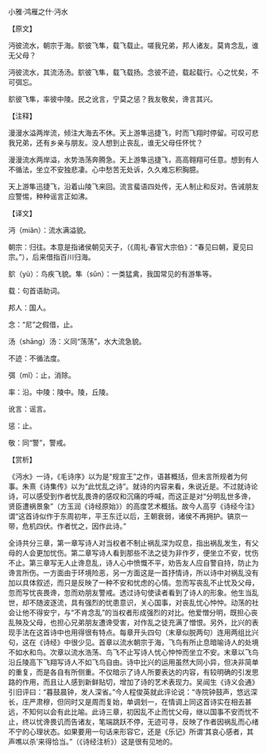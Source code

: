 

小雅·鸿雁之什·沔水

【原文】

沔彼流水，朝宗于海。鴥彼飞隼，载飞载止。嗟我兄弟，邦人诸友。莫肯念乱，谁无父母？

沔彼流水，其流汤汤。鴥彼飞隼，载飞载扬。念彼不迹，载起载行。心之忧矣，不可弭忘。

鴥彼飞隼，率彼中陵。民之讹言，宁莫之惩？我友敬矣，谗言其兴。

【注释】

漫漫水溢两岸流，倾注大海去不休。天上游隼迅捷飞，时而飞翔时停留。可叹可悲我兄弟，还有乡亲与朋友。没人想到止丧乱，谁无父母任怀忧？

漫漫流水两岸溢，水势浩荡奔腾急。天上游隼迅捷飞，高高翱翔可任意。想到有人不循法，坐立不安独悲凄。心中愁苦无处诉，久久难忘积胸臆。

天上游隼迅捷飞，沿着山陵飞来回。流言蜚语四处传，无人制止和反对。告诫朋友应警惕，种种谣言正如沸。

【译文】

沔（miǎn）：流水满溢貌。

朝宗：归往。本意是指诸侯朝见天子，（《周礼·春官大宗伯》：“春见曰朝，夏见曰宗。”），后来借指百川归海。

鴥（yù）：鸟疾飞貌。隼（sǔn）：一类猛禽，我国常见的有游隼等。

载：句首语助词。

邦人：国人。

念：“尼”之假借，止。

汤（shāng）汤：义同“荡荡”，水大流急貌。

不迹：不循法度。

弭（mǐ）：止，消除。

率：沿。中陵：陵中。陵，丘陵。

讹言：谣言。

惩：止。

敬：同“警”，警戒。

【赏析】

《沔水》一诗，《毛诗序》以为是“规宣王”之作，语甚概括，但未言所规者为何事。朱熹《诗集传》以为“此忧乱之诗”。就诗的内容来看，朱说近是。不过就诗论诗，可以感受到作者忧乱畏谗的感叹和沉痛的呼喊，而这正是对“分明乱世多谗，贤臣遭祸景象”（方玉润《诗经原始》）的高度艺术概括。故今人高亨《诗经今注》谓“这首诗似作于东周初年，平王东迁以后，王朝衰弱，诸侯不再拥护。镐京一带，危机四伏。作者忧之，因作此诗。”

全诗共分三章，第一章写诗人对当权者不制止祸乱深为叹息，指出祸乱发生，有父母的人会更加忧伤。第二章写诗人看到那些不法之徒为非作歹，便坐立不安，忧伤不止。第三章写无人止谗息乱，诗人心中愤慨不平，劝告友人应自警自持，防止为谗言所伤。一方面由于环境险恶，另一方面这是一首抒情诗，所以诗中对祸乱没有加以具体叙述，而只是反映了一种不安和忧虑的心情。忽而写丧乱不止忧及父母，忽而写忧丧畏谗，忽而劝朋友警戒。透过诗句使读者看到了诗人的形象。他生当乱世，却不随波逐流，具有强烈的忧患意识，关心国事，对丧乱忧心忡忡。动荡的社会让他不得安宁，与“不肯念乱”的当权者形成强烈的对比。他爱憎分明，既担心丧乱殃及父母，也担心兄弟朋友遭谗受害，对作乱之徒充满了憎恨。另外，比兴的表现手法在这首诗中也用得很有特点。每章开头四句（末章似脱两句）连用两组比兴句，这在《诗经》中很少见。首章以流水朝宗于海，飞鸟有所止息暗喻诗人的处境不如水和鸟。次章以流水浩荡、鸟飞不止写诗人忧心忡忡而坐立不安。末章以飞鸟沿丘陵高下飞翔写诗人不如飞鸟自由。诗中比兴的运用虽然大同小异，但决非简单的重复，而是各自有所侧重。不仅暗示了诗人所要表达的内容，有较明确的引发思路的作用，而且让人感到新鲜贴切，增加了诗的艺术表现力。吴闿生《诗义会通》引旧评曰：“暮鼓晨钟，发人深省。”今人程俊英就此评论说：“寺院钟鼓声，悠远深长，庄严肃穆，但同时又是周而复始，单调划一，在情调上同这首诗实在相去甚远，不知何以会有此比喻。此诗三章，初因乱不止而忧父母，继以国事不安而忧不止，终以忧谗畏讥而告诸友，笔端跳跃不停，无迹可寻，反映了作者因祸乱而心绪不宁的心理状态。如果要用一句话来形容它，还是《乐记》所谓‘其哀心感者，其声噍以杀’来得恰当。”（《诗经注析》）这是很有见地的。

